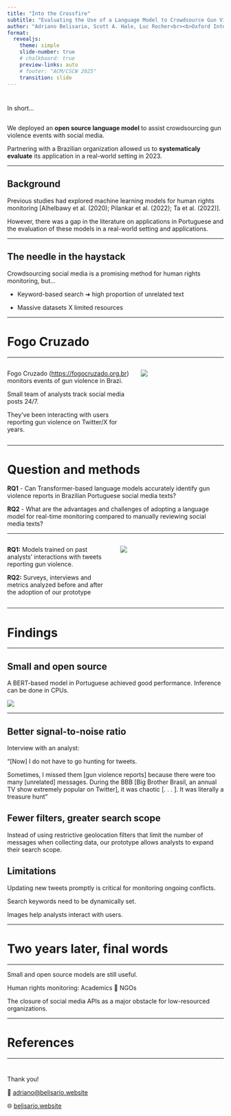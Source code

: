```yaml
---
title: "Into the Crossfire"
subtitle: "Evaluating the Use of a Language Model to Crowdsource Gun Violence Reports"
author: "Adriano Belisario, Scott A. Hale, Luc Rocher<br><b>Oxford Internet Institute, University of Oxford</b>"
format:
  revealjs:
    theme: simple
    slide-number: true
    # chalkboard: true
    preview-links: auto
    # footer: "ACM/CSCW 2025"
    transition: slide
---
```


# {.center}
::: r-fit-text
In short...
:::

## {.center}

We deployed an **open source language model** to assist crowdsourcing gun violence events with social media.

Partnering with a Brazilian organization allowed us to **systematicaly evaluate** its application in a real-world setting in 2023.

---

## Background

Previous studies had explored machine learning models for human rights monitoring [Alhelbawy et al. (2020); Pilankar et al. (2022); Ta et al. (2022)].

However, there was a gap in the literature on applications in Portuguese and the evaluation of these models in a real-world setting and applications.

---

## The needle in the haystack

Crowdsourcing social media is a promising method for human rights monitoring, but...

::: {.incremental}

- Keyword-based search ➔ high proportion of unrelated text

- Massive datasets X limited resources

::: 

---

# Fogo Cruzado

---

::: {.columns}
:::: {.column width="60%"}

Fogo Cruzado ([https://fogocruzado.org.br](fogocruzado.org.br)) monitors events of gun violence in Brazi. 

Small team of analysts track social media posts 24/7.

They've been interacting with users reporting gun violence on Twitter/X for years.

::::

:::: {.column width="40%"}
![](figs/tweetdeck.jpeg)
::::
:::

---

# Question and methods

**RQ1** - Can Transformer-based language models accurately identify gun violence reports in Brazilian Portuguese social media texts?

**RQ2** - What are the advantages and challenges of adopting a language model for real-time monitoring compared to manually reviewing social media texts?

---

::: {.columns}
:::: {.column width="50%"}
**RQ1:** Models trained on past analysts' interactions with tweets reporting gun violence.

**RQ2:** Surveys, interviews and metrics analyzed before and after the adoption of our prototype
::::

:::: {.column width="50%"}
![](figs/airtable.png)
::::
:::

---

# Findings

---

## Small and open source

A BERT-based model in Portuguese achieved good performance. Inference can be done in CPUs.

![](figs/test_interactions_pb.png)

---

## Better signal-to-noise ratio

Interview with an analyst:

“[Now] I do not have to go hunting for tweets.

Sometimes, I missed them [gun violence reports] because there were too many [unrelated] messages. During the BBB [Big Brother Brasil, an annual TV show extremely popular on
Twitter], it was chaotic [. . . ]. It was literally a treasure hunt”

## Fewer filters, greater search scope

Instead of using restrictive geolocation filters that limit the number of messages when collecting data, our prototype allows analysts to expand their search scope.

## Limitations

::: {.incremental}

Updating new tweets promptly is critical for monitoring ongoing conflicts.

Search keywords need to be dynamically set.

Images help analysts interact with users.

:::

---

# Two years later, final words

---

Small and open source models are still useful.

Human rights monitoring: Academics 🤝 NGOs

The closure of social media APIs as a major obstacle for low-resourced organizations.

---

# References

---

# {.center}

Thank you!

📧 [adriano@belisario.website](adriano@belisario.website)

🌐 [belisario.website](belisario.website)

